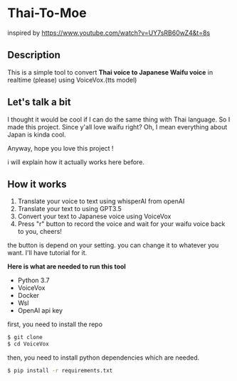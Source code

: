# Thai-To-Moe
inspired by https://www.youtube.com/watch?v=UY7sRB60wZ4&t=8s
## Description

This is a simple tool to convert **Thai voice to Japanese Waifu voice** in realtime (please) using VoiceVox.(tts model)

## Let's talk a bit

I thought it would be cool if I can do the same thing with Thai language. So I made this project. Since y'all love waifu right? Oh, I mean everything about Japan is kinda cool.

Anyway, hope you love this project ! 

i will explain how it actually works here before.

## How it works
1. Translate your voice to text using whisperAI from openAI
2. Translate your text to using GPT3.5
3. Convert your text to Japanese voice using VoiceVox
4. Press "r" button to record the voice and wait for your waifu voice back to you, cheers!

the button is depend on your setting. you can change it to whatever you want. I'll have tutorial for it.

**Here is what are needed to run this tool**

- Python 3.7
- VoiceVox
- Docker
- Wsl
- OpenAI api key

first, you need to install the repo

```bash
$ git clone
$ cd VoiceVox
```

then, you need to install python dependencies which are needed.

```bash
$ pip install -r requirements.txt
```

```bash
